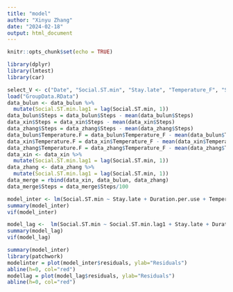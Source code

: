 ```yaml
---
title: "model"
author: "Xinyu Zhang"
date: "2024-02-18"
output: html_document
---
```


```r
knitr::opts_chunk$set(echo = TRUE)
```


```r
library(dplyr)
library(lmtest)
library(car)
```

```r
select_V <- c("Date", "Social.ST.min", "Stay.late", "Temperature_F", "Snow", "Duration.per.use", "Weekday", "Semester","Steps")
load("GroupData.RData")
data_bulun <- data_bulun %>%
  mutate(Social.ST.min.lag1 = lag(Social.ST.min, 1))
data_bulun$Steps = data_bulun$Steps - mean(data_bulun$Steps)
data_xin$Steps = data_xin$Steps - mean(data_xin$Steps)
data_zhang$Steps = data_zhang$Steps - mean(data_zhang$Steps)
data_bulun$Temperature.F = data_bulun$Temperature_F - mean(data_bulun$Temperature_F)
data_xin$Temperature.F = data_xin$Temperature_F - mean(data_xin$Temperature_F)
data_zhang$Temperature.F = data_zhang$Temperature_F - mean(data_zhang$Temperature_F)
data_xin <- data_xin %>%
  mutate(Social.ST.min.lag1 = lag(Social.ST.min, 1))
data_zhang <- data_zhang %>%
  mutate(Social.ST.min.lag1 = lag(Social.ST.min, 1))
data_merge = rbind(data_xin, data_bulun, data_zhang)
data_merge$Steps = data_merge$Steps/100
```

```r
model_inter <- lm(Social.ST.min ~ Stay.late + Duration.per.use + Temperature_F + Snow + Weekday + Semester +Steps +Steps:Weekday + Temperature_F:Snow, data = data_merge)
summary(model_inter)
vif(model_inter)

model_lag <-  lm(Social.ST.min ~ Social.ST.min.lag1 + Stay.late + Duration.per.use + Temperature_F + Snow + Weekday + Semester +Steps +Steps:Weekday + Temperature_F:Snow, data = data_merge)
summary(model_lag)
vif(model_lag)
```
```r
summary(model_inter)
library(patchwork)
modelinter = plot(model_inter$residuals, ylab="Residuals")
abline(h=0, col="red")
modellag = plot(model_lag$residuals, ylab="Residuals")
abline(h=0, col="red")

```

